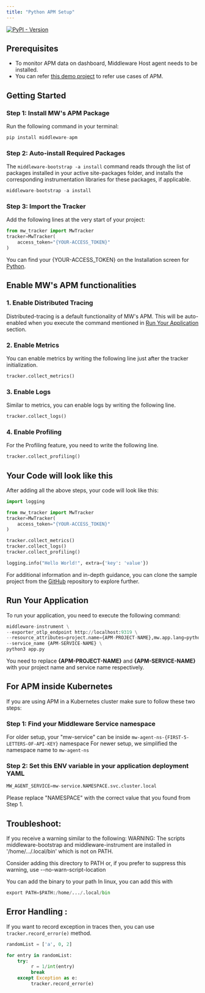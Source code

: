 ```yaml
---
title: "Python APM Setup"
---
```

[![PyPI - Version](https://img.shields.io/pypi/v/middleware-apm)](https://pypi.org/project/middleware-apm/)

## Prerequisites

* To monitor APM data on dashboard, Middleware Host agent needs to be installed.
* You can refer [this demo project](https://github.com/middleware-labs/demo-apm/tree/master/python) to refer use cases
  of APM.

## Getting Started
### Step 1: Install MW's APM Package
Run the following command in your terminal:
```python
pip install middleware-apm
```

### Step 2: Auto-install Required Packages
The `middleware-bootstrap -a install` command reads through the list of packages installed in your active site-packages folder, and installs the corresponding instrumentation libraries for these packages, if applicable.
```python
middleware-bootstrap -a install
```

### Step 3: Import the Tracker
Add the following lines at the very start of your project:
```python
from mw_tracker import MwTracker
tracker=MwTracker(
    access_token="{YOUR-ACCESS_TOKEN}"
)
```
<Note>You can find your \{YOUR-ACCESS_TOKEN\} on the Installation screen for <a href="https://app.middleware.io/installation#apm/python" rel="nofollow noopener noreferrer" target="_blank" translate="no" color="blue">Python</a>.</Note>

## Enable MW's APM functionalities

### 1. Enable Distributed Tracing
Distributed-tracing is a default functionality of MW's APM. This will be auto-enabled when you execute the command mentioned in [Run Your Application](https://docs.middleware.io/docs/apm-configuration/python/python-apm-setup#run-your-application) section.

### 2. Enable Metrics
You can enable metrics by writing the following line just after the tracker initialization.
```python
tracker.collect_metrics()
```

### 3. Enable Logs
Similar to metrics, you can enable logs by writing the following line.
```python
tracker.collect_logs()
```

### 4. Enable Profiling
For the Profiling feature, you need to write the following line.
```python
tracker.collect_profiling()
```

## Your Code will look like this
After adding all the above steps, your code will look like this:
```python
import logging

from mw_tracker import MwTracker
tracker=MwTracker(
    access_token="{YOUR-ACCESS_TOKEN}"
)

tracker.collect_metrics()
tracker.collect_logs()
tracker.collect_profiling()

logging.info("Hello World!", extra={'key': 'value'})
```
<Note>For additional information and in-depth guidance, you can clone the sample project from the [GitHub](https://github.com/middleware-labs/demo-apm/tree/master/python/setup) repository to explore further.</Note>

## Run Your Application
To run your application, you need to execute the following command:
```python
middleware-instrument \
--exporter_otlp_endpoint http://localhost:9319 \
--resource_attributes=project.name={APM-PROJECT-NAME},mw.app.lang=python,runtime.metrics.python=true \
--service_name {APM-SERVICE-NAME} \
python3 app.py
```
<Note>You need to replace <strong>\{APM-PROJECT-NAME\}</strong> and <strong>\{APM-SERVICE-NAME\}</strong> with your project name and service name respectively.</Note>

## For APM inside Kubernetes
If you are using APM in a Kubernetes cluster make sure to follow these two steps:

### Step 1: Find your Middleware Service namespace
For older setup, your "mw-service" can be inside `mw-agent-ns-{FIRST-5-LETTERS-OF-API-KEY}` namespace
For newer setup, we simplified the namespace name to `mw-agent-ns`

### Step 2: Set this ENV variable in your application deployment YAML
```python
MW_AGENT_SERVICE=mw-service.NAMESPACE.svc.cluster.local
```
<Note>Please replace "NAMESPACE" with the correct value that you found from Step 1. </Note>

## Troubleshoot:
If you receive a warning similar to the following:
<Note>
WARNING: The scripts middleware-bootstrap and middleware-instrument are installed in '/home/.../.local/bin' which is not on PATH.

Consider adding this directory to PATH or, if you prefer to suppress this warning, use --no-warn-script-location
</Note>

You can add the binary to your path 
In linux, you can add this with
```python
export PATH=$PATH:/home/.../.local/bin
```

## Error Handling :
If you want to record exception in traces then, you can use `tracker.record_error(e)` method.

```python
randomList = ['a', 0, 2]

for entry in randomList:
    try:
         r = 1/int(entry)
         break
    except Exception as e:
         tracker.record_error(e)
```
 
